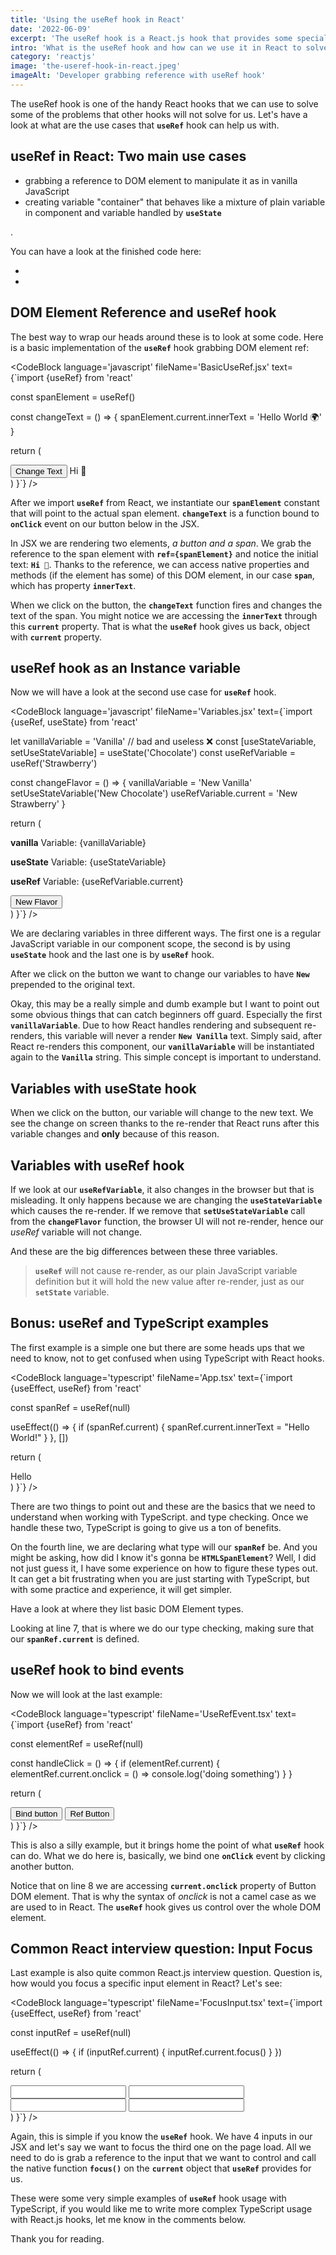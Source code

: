 ```yaml
---
title: 'Using the useRef hook in React'
date: '2022-06-09'
excerpt: 'The useRef hook is a React.js hook that provides some special features. We can use it to solve unique problems in our apps. Let us look at the useRef hook in React.'
intro: 'What is the useRef hook and how can we use it in React to solve some use cases? In this article, we will look at a couple of example usages of the useRef hook with JavaScript and TypeScript.'
category: 'reactjs'
image: 'the-useref-hook-in-react.jpeg'
imageAlt: 'Developer grabbing reference with useRef hook'
---
```


The useRef hook is one of the handy React hooks that we can use to solve some of the problems that other hooks will not solve for us. Let's have a look at what are the use cases that **`useRef`** hook can help us with.

## useRef in React: Two main use cases

- grabbing a reference to DOM element to manipulate it as in vanilla JavaScript
- creating variable "container" that behaves like a mixture of plain variable in component and variable handled by **`useState`**

<MdLink url='/reactjs/usestate-with-typescript' text='Read this article for more info about `useState`'/>.

You can have a look at the finished code here:
- <MdLink url='https://github.com/jstopics/05-react-js-useref' text='React useRef examples JavaScript' />
- <MdLink url='https://github.com/jstopics/05-react-ts-useref' text='React useRef examples TypeScript' />

## DOM Element Reference and useRef hook

The best way to wrap our heads around these is to look at some code. Here is a basic implementation of the **`useRef`** hook grabbing DOM element ref: 

<Note text='We will also look at how to work with useRef and TypeScript in the bonus section of this article.' />

<CodeBlock language='javascript' fileName='BasicUseRef.jsx' text={`import {useRef} from 'react'

  const spanElement = useRef()

  const changeText = () => {
    spanElement.current.innerText = 'Hello World 🌍'
  }

  return (
    <div>
      <button onClick={changeText}>Change Text</button>
      <span ref={spanElement}>Hi 👋</span>
    </div>
  )
}`} />

After we import **`useRef`** from React, we instantiate our **`spanElement`** constant that will point to the actual span element. **`changeText`** is a function bound to **`onClick`** event on our button below in the JSX. 

In JSX we are rendering two elements, _a button and a span_. We grab the reference to the span element with **`ref={spanElement}`** and notice the initial text: **`Hi 👋`**. Thanks to the reference, we can access native properties and methods (if the element has some) of this DOM element, in our case **`span`**, which has property **`innerText`**.

When we click on the button, the **`changeText`** function fires and changes the text of the span. You might notice we are accessing the **`innerText`** through this **`current`** property. That is what the **`useRef`** hook gives us back, object with **`current`** property.

<Note text='Thing to mention is, that changing the text of the span will not re-render our component. Give it a try, put a console.log right below the const spanElement.' />

## useRef hook as an Instance variable

Now we will have a look at the second use case for **`useRef`** hook.

<CodeBlock language='javascript' fileName='Variables.jsx' text={`import {useRef, useState} from 'react'

  let vanillaVariable = 'Vanilla' // bad and useless ❌
  const [useStateVariable, setUseStateVariable] = useState('Chocolate')
  const useRefVariable = useRef('Strawberry')

  const changeFlavor = () => {
    vanillaVariable = 'New Vanilla'
    setUseStateVariable('New Chocolate')
    useRefVariable.current = 'New Strawberry'
  }

  return (
    <div>
      <p><b>vanilla</b> Variable: {vanillaVariable}</p>
      <p><b>useState</b> Variable: {useStateVariable}</p>
      <p><b>useRef</b> Variable: {useRefVariable.current}</p>
      <button onClick={changeFlavor}>New Flavor</button>
    </div>
  )
}`} />

We are declaring variables in three different ways. The first one is a regular JavaScript variable in our component scope, the second is by using **`useState`** hook and the last one is by **`useRef`** hook.

After we click on the button we want to change our variables to have **`New`** prepended to the original text. 

Okay, this may be a really simple and dumb example but I want to point out some obvious things that can catch beginners off guard. Especially the first **`vanillaVariable`**. Due to how React handles rendering and subsequent re-renders, this variable will never a render **`New Vanilla`** text. Simply said, after React re-renders this component, our **`vanillaVariable`** will be instantiated again to the **`Vanilla`** string. This simple concept is important to understand.

## Variables with useState hook

When we click on the button, our _<MdLink url='/reactjs/usestate-with-typescript' text='useState' />_ variable will change to the new text. We see the change on screen thanks to the re-render that React runs after this variable changes and **only** because of this reason.

## Variables with useRef hook

If we look at our **`useRefVariable`**, it also changes in the browser but that is misleading. It only happens because we are changing the **`useStateVariable`** which causes the re-render. If we remove that **`setUseStateVariable`** call from the **`changeFlavor`** function, the browser UI will not re-render, hence our _useRef_ variable will not change. 

And these are the big differences between these three variables. 

> **`useRef`** will not cause re-render, as our plain JavaScript variable definition but it will hold the new value after re-render, just as our **`setState`** variable.

## Bonus: useRef and TypeScript examples

The first example is a simple one but there are some heads ups that we need to know, not to get confused when using TypeScript with React hooks.

<MdLink url='/typescript/javascript-vs-typescript' text='Why should you use TypeScript instead of JavaScript?' />

<CodeBlock language='typescript' fileName='App.tsx' text={`import {useEffect, useRef} from 'react'

  const spanRef = useRef<HTMLSpanElement>(null)

  useEffect(() => {
    if (spanRef.current) {
      spanRef.current.innerText = "Hello World!"
    }
  }, [])

  return (
    <div>
      <span ref={spanRef}>Hello</span>
    </div>
  )
}`} />

There are two things to point out and these are the basics that we need to understand when working with TypeScript. <MdLink url='https://www.typescriptlang.org/docs/handbook/2/type-declarations.html' text='Type declarations' /> and type checking. Once we handle these two, TypeScript is going to give us a ton of benefits.

On the fourth line, we are declaring what type will our **`spanRef`** be. And you might be asking, how did I know it's gonna be **`HTMLSpanElement`**? Well, I did not just guess it, I have some experience on how to figure these types out. It can get a bit frustrating when you are just starting with TypeScript, but with some practice and experience, it will get simpler.

Have a look at <MdLink url='https://microsoft.github.io/PowerBI-JavaScript/interfaces/_node_modules_typedoc_node_modules_typescript_lib_lib_dom_d_.htmlelement.html' text='this link to Microsoft website' /> where they list basic DOM Element types.

Looking at line 7, that is where we do our type checking, making sure that our **`spanRef.current`** is defined.

## useRef hook to bind events

Now we will look at the last example:

<CodeBlock language='typescript' fileName='UseRefEvent.tsx' text={`import {useRef} from 'react'

  const elementRef = useRef<HTMLButtonElement>(null)

  const handleClick = () => {
    if (elementRef.current) {
      elementRef.current.onclick = () => console.log('doing something')
    }
  }

  return (
    <div>
      <button onClick={handleClick}>Bind button</button>
      <button ref={elementRef}>Ref Button</button>
    </div>
  )
}`} />

This is also a silly example, but it brings home the point of what **`useRef`** hook can do. What we do here is, basically, we bind one **`onClick`** event by clicking another button. 

Notice that on line 8 we are accessing **`current.onclick`** property of Button DOM element. That is why the syntax of _onclick_ is not a camel case as we are used to in React. The **`useRef`** hook gives us control over the whole DOM element.

## Common React interview question: Input Focus

Last example is also quite common React.js interview question. Question is, how would you focus a specific input element in React? Let's see:

<CodeBlock language='typescript' fileName='FocusInput.tsx' text={`import {useEffect, useRef} from 'react'

  const inputRef = useRef<HTMLInputElement>(null)

  useEffect(() => {
    if (inputRef.current) {
      inputRef.current.focus()
    }
  })

  return (
    <div>
      <input type="text"/>
      <input type="text"/>
      <input ref={inputRef} type="text"/>
      <input type="text"/>
    </div>
  )
}`} />

Again, this is simple if you know the **`useRef`** hook. We have 4 inputs in our JSX and let's say we want to focus the third one on the page load. All we need to do is grab a reference to the input that we want to control and call the native function **`focus()`** on the **`current`** object that **`useRef`** provides for us.

These were some very simple examples of **`useRef`** hook usage with TypeScript, if you would like me to write more complex TypeScript usage with React.js hooks, let me know in the comments below. 

Thank you for reading.